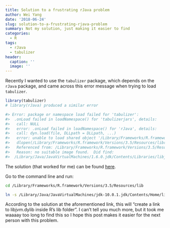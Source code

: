 ```yaml
---
title: Solution to a frustrating rJava problem
author: Wei Yang
date: '2018-06-24'
slug: solution-to-a-frustrating-rjava-problem
summary: Not my solution, just making it easier to find
categories:
  - R
tags:
  - rJava
  - tabulizer
header:
  caption: ''
  image: ''
---
```


Recently I wanted to use the `tabulizer` package, which depends on the `rJava` package, and came across this error message when trying to load `tabulizer`. 

```r

library(tabulizer)
# library(rJava) produced a similar error

#> Error: package or namespace load failed for 'tabulizer':
#>  .onLoad failed in loadNamespace() for 'tabulizerjars', details:
#>   call: NULL
#>   error: .onLoad failed in loadNamespace() for 'rJava', details:
#>   call: dyn.load(file, DLLpath = DLLpath, ...)
#>   error: unable to load shared object '/Library/Frameworks/R.framework/Versions/3.5/Resources/library/rJava/libs/rJava.so':
#>   dlopen(/Library/Frameworks/R.framework/Versions/3.5/Resources/library/rJava/libs/rJava.so, 6): Library not loaded: /Library/Java/JavaVirtualMachines/jdk-9.jdk/Contents/Home/lib/server/libjvm.dylib
#>   Referenced from: /Library/Frameworks/R.framework/Versions/3.5/Resources/library/rJava/libs/rJava.so
#>   Reason: no suitable image found.  Did find:
#>  /Library/Java/JavaVirtualMachines/1.6.0.jdk/Contents/Libraries/libjvm.dylib: mach-o, but wrong architecture
```

The solution (that worked for me) can be found [here]( https://support.rstudio.com/hc/en-us/community/posts/203663956-rJava-load-OK-in-R-not-in-R-Studio-Library-not-loaded-rpath-libjvm-dylib-OS-X-10-10-R-3-1-2-R-Studio-0-98-932).

Go to the command line and run:

```bash

cd /Library/Frameworks/R.framework/Versions/3.5/Resources/lib

ln -s /Library/Java/JavaVirtualMachines/jdk-10.0.1.jdk/Contents/Home/lib/server/libjvm.dylib libjvm.dylib


```

According to the solution at the aforementioned link, this will "create a link to libjvm.dylib inside R's lib folder". I can't tell you much more, but it took me waaaay too long to find this so I hope this post makes it easier for the next person with this problem. 
